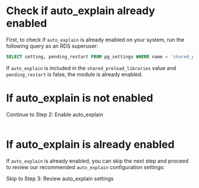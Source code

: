 
# Check if auto_explain already enabled

First, to check if `auto_explain` is already enabled on your system, run the following
query as an RDS superuser:

```sql
SELECT setting, pending_restart FROM pg_settings WHERE name = 'shared_preload_libraries';
```

If `auto_explain` is included in the `shared_preload_libraries` value and `pending_restart`
is false, the module is already enabled.


# If auto_explain is not enabled

<AutoExplainNotice />
<Link className="btn btn-success" to="02_enable_auto_explain">
   Continue to Step 2: Enable auto_explain
</Link>
<br />
<br />

# If auto_explain is already enabled

If `auto_explain` is already enabled, you can skip the next step and proceed to
review our recommended `auto_explain` configuration settings:

<Link className="btn btn-success" to="03_review_settings">
   Skip to Step 3: Review auto_explain settings
</Link>
